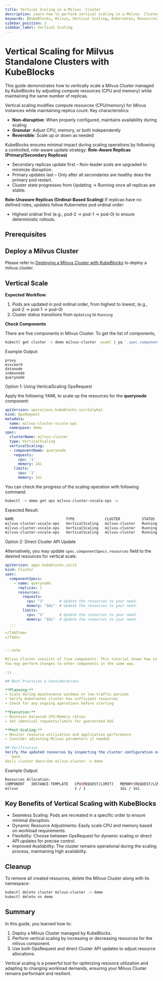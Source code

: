 ```yaml
---
title: Vertical Scaling in a Milvus  Cluster
description: Learn how to perform vertical scaling in a Milvus  Cluster managed by KubeBlocks to optimize resource utilization and improve performance.
keywords: [KubeBlocks, Milvus, Vertical Scaling, Kubernetes, Resources]
sidebar_position: 2
sidebar_label: Vertical Scaling
---
```





# Vertical Scaling for Milvus Standalone Clusters with KubeBlocks

This guide demonstrates how to vertically scale a Milvus  Cluster managed by KubeBlocks by adjusting compute resources (CPU and memory) while maintaining the same number of replicas.

Vertical scaling modifies compute resources (CPU/memory) for Milvus instances while maintaining replica count. Key characteristics:

- **Non-disruptive**: When properly configured, maintains availability during scaling
- **Granular**: Adjust CPU, memory, or both independently
- **Reversible**: Scale up or down as needed

KubeBlocks ensures minimal impact during scaling operations by following a controlled, role-aware update strategy:
**Role-Aware Replicas (Primary/Secondary Replicas)**
- Secondary replicas update first – Non-leader pods are upgraded to minimize disruption.
- Primary updates last – Only after all secondaries are healthy does the primary pod restart.
- Cluster state progresses from Updating → Running once all replicas are stable.

**Role-Unaware Replicas (Ordinal-Based Scaling)**
If replicas have no defined roles, updates follow Kubernetes pod ordinal order:
- Highest ordinal first (e.g., pod-2 → pod-1 → pod-0) to ensure deterministic rollouts.

## Prerequisites


<Prerequisites />

## Deploy a Milvus Cluster

Please refer to [Deploying a Milvus Cluster with KubeBlocks](../03-topologies/02-cluster) to deploy a milvus cluster.

## Vertical Scale

**Expected Workflow**:

1. Pods are updated in pod ordinal order, from highest to lowest, (e.g., pod-2 → pod-1 → pod-0)
1. Cluster status transitions from `Updating` to `Running`

**Check Components**

There are five components in Milvus Cluster. To get the list of components,
```bash
kubectl get cluster -n demo milvus-cluster -oyaml | yq '.spec.componentSpecs[].name'
```

Example Output:
```text
proxy
mixcoord
datanode
indexnode
querynode
```

<Tabs>
  <TabItem value="opsRequest" label="OpsRequest API" default>
  Option 1: Using VerticalScaling OpsRequest

  Apply the following YAML to scale up the resources for the **querynode** component:

  ```yaml
  apiVersion: operations.kubeblocks.io/v1alpha1
  kind: OpsRequest
  metadata:
    name: milvus-cluster-vscale-ops
    namespace: demo
  spec:
    clusterName: milvus-cluster
    type: VerticalScaling
    verticalScaling:
    - componentName: querynode
      requests:
        cpu: '1'
        memory: 1Gi
      limits:
        cpu: '1'
        memory: 1Gi
  ```

  You can check the progress of the scaling operation with following command:

  ```bash
  kubectl -n demo get ops milvus-cluster-vscale-ops -w
  ```

  Expected Result:

  ```bash
  NAME                        TYPE              CLUSTER          STATUS    PROGRESS   AGE
  milvus-cluster-vscale-ops   VerticalScaling   milvus-cluster   Running   0/2        33s
  milvus-cluster-vscale-ops   VerticalScaling   milvus-cluster   Running   1/2        55s
  milvus-cluster-vscale-ops   VerticalScaling   milvus-cluster   Running   2/2        88s
  ```

  </TabItem>

  <TabItem value="ClusterAPI" label="Cluster API">

  Option 2: Direct Cluster API Update

  Alternatively, you may update `spec.componentSpecs.resources` field to the desired resources for vertical scale.

  ```yaml
  apiVersion: apps.kubeblocks.io/v1
  kind: Cluster
  spec:
    componentSpecs:
      - name: querynode
        replicas: 1
        resources:
          requests:
            cpu: "1"       # Update the resources to your need.
            memory: "1Gi"  # Update the resources to your need.
          limits:
            cpu: "1"       # Update the resources to your need.
            memory: "1Gi"  # Update the resources to your need.
    ...
    ```
  </TabItem>
</Tabs>


:::note

Milvus Cluster consists of five components. This tutorial shows how to perform changes to one component.
You may perform changes to other components in the same way.

:::

## Best Practices & Considerations

**Planning:**
- Scale during maintenance windows or low-traffic periods
- Verify Kubernetes cluster has sufficient resources
- Check for any ongoing operations before starting

**Execution:**
- Maintain balanced CPU:Memory ratios
- Set identical requests/limits for guaranteed QoS

**Post-Scaling:**
- Monitor resource utilization and application performance
- Consider adjusting Milvus parameters if needed

## Verification
Verify the updated resources by inspecting the cluster configuration or Pod details:
```bash
kbcli cluster describe milvus-cluster -n demo
```

Example Output:
```bash
Resources Allocation:
COMPONENT   INSTANCE-TEMPLATE   CPU(REQUEST/LIMIT)   MEMORY(REQUEST/LIMIT)   STORAGE-SIZE   STORAGE-CLASS
milvus                          1 / 1                1Gi / 1Gi               data:20Gi      <none>
```

## Key Benefits of Vertical Scaling with KubeBlocks
- Seamless Scaling: Pods are recreated in a specific order to ensure minimal disruption.
- Dynamic Resource Adjustments: Easily scale CPU and memory based on workload requirements.
- Flexibility: Choose between OpsRequest for dynamic scaling or direct API updates for precise control.
- Improved Availability: The cluster remains operational during the scaling process, maintaining high availability.

## Cleanup
To remove all created resources, delete the Milvus  Cluster along with its namespace:
```bash
kubectl delete cluster milvus-cluster -n demo
kubectl delete ns demo
```

## Summary
In this guide, you learned how to:
1. Deploy a Milvus  Cluster managed by KubeBlocks.
2. Perform vertical scaling by increasing or decreasing resources for the milvus component.
3. Use both OpsRequest and direct Cluster API updates to adjust resource allocations.

Vertical scaling is a powerful tool for optimizing resource utilization and adapting to changing workload demands, ensuring your Milvus  Cluster remains performant and resilient.